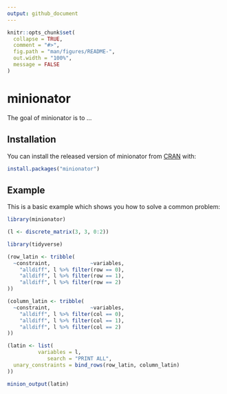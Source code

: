 ```yaml
---
output: github_document
---
```


<!-- README.md is generated from README.Rmd. Please edit that file -->

```r
knitr::opts_chunk$set(
  collapse = TRUE,
  comment = "#>",
  fig.path = "man/figures/README-",
  out.width = "100%",
  message = FALSE
)
```

# minionator

<!-- badges: start -->
<!-- badges: end -->

The goal of minionator is to ...

## Installation

You can install the released version of minionator from [CRAN](https://CRAN.R-project.org) with:

``` r
install.packages("minionator")
```

## Example

This is a basic example which shows you how to solve a common problem:

```r
library(minionator)

(l <- discrete_matrix(3, 3, 0:2))
```

```r
library(tidyverse)

(row_latin <- tribble(
  ~constraint,             ~variables,
    "alldiff", l %>% filter(row == 0),
    "alldiff", l %>% filter(row == 1),
    "alldiff", l %>% filter(row == 2)
))
```

```r
(column_latin <- tribble(
  ~constraint,             ~variables,
    "alldiff", l %>% filter(col == 0),
    "alldiff", l %>% filter(col == 1),
    "alldiff", l %>% filter(col == 2)
))
```

```r
(latin <- list(
          variables = l,
             search = "PRINT ALL",
  unary_constraints = bind_rows(row_latin, column_latin)
))
```
```r
minion_output(latin)
```


